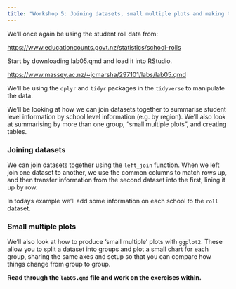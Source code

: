 ```yaml
---
title: "Workshop 5: Joining datasets, small multiple plots and making tidy data wide"
---
```


We'll once again be using the student roll data from:

[https://www.educationcounts.govt.nz/statistics/school-rolls](https://www.educationcounts.govt.nz/statistics/school-rolls)

Start by downloading lab05.qmd and load it into RStudio.

[https://www.massey.ac.nz/~jcmarsha/297101/labs/lab05.qmd](https://www.massey.ac.nz/~jcmarsha/297101/labs/lab05.qmd)

We'll be using the `dplyr` and `tidyr` packages in the `tidyverse` to manipulate the data.

We'll be looking at how we can join datasets together to summarise student level information by school level information (e.g. by region). We'll also look at summarising by more than one group, "small multiple plots", and creating tables.

### Joining datasets

We can join datasets together using the `left_join` function. When we left join one dataset to another, we use the common columns to match rows up, and then transfer information from the second dataset into the first, lining it up by row.

In todays example we'll add some information on each school to the `roll` dataset.

### Small multiple plots

We'll also look at how to produce 'small multiple' plots with `ggplot2`. These allow you to split a dataset into
groups and plot a small chart for each group, sharing the same axes and setup so that you can compare how things
change from group to group.

**Read through the `lab05.qmd` file and work on the exercises within.**
